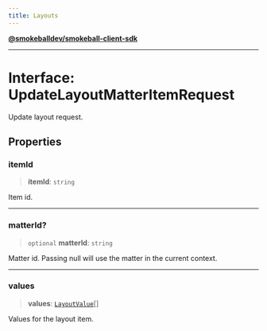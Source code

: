 ```yaml
---
title: Layouts
---
```

[**@smokeballdev/smokeball-client-sdk**](../../../../README.md)

***

# Interface: UpdateLayoutMatterItemRequest

Update layout request.

## Properties

### itemId

> **itemId**: `string`

Item id.

***

### matterId?

> `optional` **matterId**: `string`

Matter id. Passing null will use the matter in the current context.

***

### values

> **values**: [`LayoutValue`](LayoutValue.md)[]

Values for the layout item.
